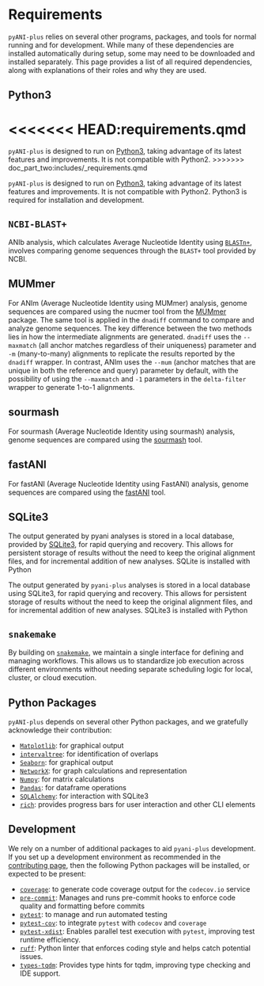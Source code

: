 # Requirements {.unnumbered}

`pyANI-plus` relies on several other programs, packages, and tools for normal running and for development. While many of these dependencies are installed automatically during setup, some may need to be downloaded and installed separately. This page provides a list of all required dependencies, along with explanations of their roles and why they are used.

## Python3
<<<<<<< HEAD:requirements.qmd
=======
`pyANI-plus` is designed to run on [Python3](https://www.python.org/), taking advantage of its latest features and improvements. It is not compatible with Python2.
>>>>>>> doc_part_two:includes/_requirements.qmd

`pyANI-plus` is designed to run on [Python3](https://www.python.org/), taking advantage of its latest features and improvements. It is not compatible with Python2. Python3 is required for installation and development.

## `NCBI-BLAST+`

ANIb analysis, which calculates Average Nucleotide Identity using [`BLASTn+`](https://blast.ncbi.nlm.nih.gov/doc/blast-help/downloadblastdata.html#downloadblastdata), involves comparing genome sequences through the `BLAST+` tool provided by NCBI. 

## MUMmer
For ANIm (Average Nucleotide Identity using MUMmer) analysis, genome sequences are compared using the nucmer tool from the [MUMmer](https://mummer.sourceforge.net/) package. The same tool is applied in the `dnadiff` command to compare and analyze genome sequences. The key difference between the two methods lies in how the intermediate alignments are generated. `dnadiff` uses the `--maxmatch` (all anchor matches regardless of their uniqueness) parameter and `-m` (many-to-many) alignments to replicate the results reported by the `dnadiff` wrapper. In contrast, ANIm uses the `--mum` (anchor matches that are unique in both the reference and query) parameter by default, with the possibility of using the `--maxmatch` and `-1` parameters in the `delta-filter` wrapper to generate 1-to-1 alignments.

## sourmash
For sourmash (Average Nucleotide Identity using sourmash) analysis, genome sequences are compared using the [sourmash](https://sourmash.readthedocs.io/en/latest/) tool. 

## fastANI
For fastANI (Average Nucleotide Identity using FastANI) analysis, genome sequences are compared using the [fastANI](https://github.com/ParBLiSS/FastANI) tool. 

## SQLite3
The output generated by pyani analyses is stored in a local database, provided by [SQLite3](https://www.sqlite.org/), for rapid querying and recovery. This allows for persistent storage of results without the need to keep the original alignment files, and for incremental addition of new analyses. SQLite is installed with Python

The output generated by `pyani-plus` analyses is stored in a local database using SQLite3, for rapid querying and recovery. This allows for persistent storage of results without the need to keep the original alignment files, and for incremental addition of new analyses. SQLite3 is installed with Python

## `snakemake`

By building on [`snakemake`](https://snakemake.readthedocs.io/en/stable/), we maintain a single interface for defining and managing workflows. This allows us to standardize job execution across different environments without needing separate scheduling logic for local, cluster, or cloud execution.

## Python Packages

`pyANI-plus` depends on several other Python packages, and we gratefully acknowledge their contribution:

- [`Matplotlib`](https://matplotlib.org/): for graphical output
- [`intervaltree`](https://github.com/chaimleib/intervaltree): for identification of overlaps
- [`Seaborn`](https://seaborn.pydata.org/index.html): for graphical output
- [`NetworkX`](https://networkx.org/): for graph calculations and representation
- [`Numpy`](https://numpy.org/): for matrix calculations
- [`Pandas`](https://pandas.pydata.org/): for dataframe operations
- [`SQLAlchemy`](https://www.sqlalchemy.org/): for interaction with SQLite3
- [`rich`](https://rich.readthedocs.io/en/stable/introduction.html): provides progress bars for user interaction and other CLI elements

## Development

We rely on a number of additional packages to aid `pyani-plus` development. If you set up a development environment as recommended in the [contributing page](contributing.qmd), then the following Python packages will be installed, or expected to be present:

- [`coverage`](https://pypi.org/project/coverage/): to generate code coverage output for the `codecov.io` service
- [`pre-commit`](https://pre-commit.com/): Manages and runs pre-commit hooks to enforce code quality and formatting before commits
- [`pytest`](https://pytest.org/en/latest/): to manage and run automated testing
- [`pytest-cov`](https://pypi.org/project/pytest-cov/): to integrate `pytest` with `codecov` and `coverage`
- [`pytest-xdist`](https://pypi.org/project/pytest-xdist/): Enables parallel test execution with `pytest`, improving test runtime efficiency.
- [`ruff`](https://docs.astral.sh/ruff/): Python linter that enforces coding style and helps catch potential issues.
- [`types-tqdm`](https://pypi.org/project/types-tqdm/): Provides type hints for tqdm, improving type checking and IDE support.

